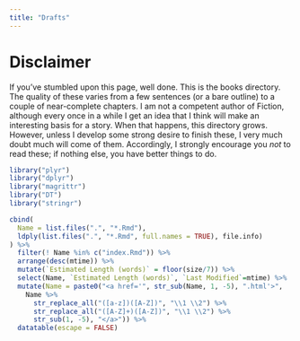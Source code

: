```yaml
---
title: "Drafts"
---
```


# Disclaimer

If you've stumbled upon this page, well done. This is the books directory. The quality of these varies from a few sentences (or a bare outline) to a couple of near-complete chapters. I am not a competent author of Fiction, although every once in a while I get an idea that I think will make an interesting basis for a story. When that happens, this directory grows. However, unless I develop some strong desire to finish these, I very much doubt much will come of them. Accordingly, I strongly encourage you *not* to read these; if nothing else, you have better things to do.

```r
library("plyr")
library("dplyr")
library("magrittr")
library("DT")
library("stringr")

cbind(
  Name = list.files(".", "*.Rmd"),
  ldply(list.files(".", "*.Rmd", full.names = TRUE), file.info)
) %>%
  filter(! Name %in% c("index.Rmd")) %>%
  arrange(desc(mtime)) %>%
  mutate(`Estimated Length (words)` = floor(size/7)) %>%
  select(Name, `Estimated Length (words)`, `Last Modified`=mtime) %>%
  mutate(Name = paste0("<a href='", str_sub(Name, 1, -5), ".html'>",
    Name %>%
      str_replace_all("([a-z])([A-Z])", "\\1 \\2") %>%
      str_replace_all("([A-Z]+)([A-Z])", "\\1 \\2") %>%
      str_sub(1, -5), "</a>")) %>%
  datatable(escape = FALSE)
```

